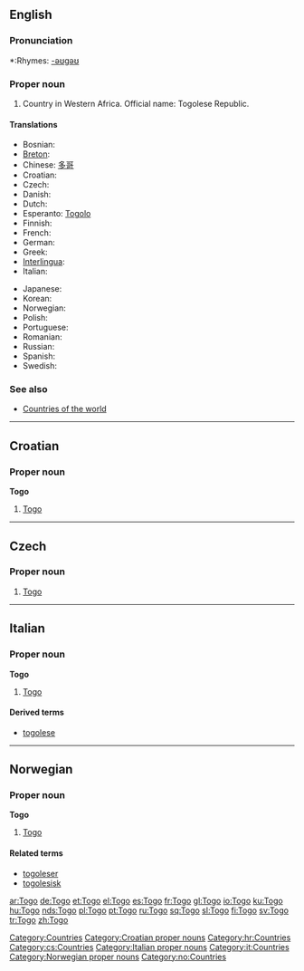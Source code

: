 ==English==

===Pronunciation===
*:Rhymes: [[Rhymes:English:-əʊɡəʊ|-əʊɡəʊ]]

===Proper noun===
{{en-proper-noun}}

# Country in Western Africa. Official name: Togolese Republic.

====Translations====
{{top}}
* Bosnian: {{t-|bs|Togo|m}}
* [[Breton]]: {{t-|br|Togo|xs=Breton}}
* Chinese: [[多哥]]
* Croatian: {{t-|hr|Togo|m}}
* Czech: {{t-|cs|Togo|n}}
* Danish: {{t-|da|Togo}}
* Dutch: {{t-|nl|Togo}}
* Esperanto: [[Togolo]]
* Finnish: {{t+|fi|Togo}}
* French: {{t+|fr|Togo|m}}
* German: {{t+|de|Togo}}
* Greek: {{t|el|Τόγκο|n|sc=Grek}}
* [[Interlingua]]: {{t-|ia|Togo|xs=Interlingua}}
* Italian: {{t-|it|Togo|m}}
{{mid}}
* Japanese: {{t|ja|トーゴ|tr=tōgo|sc=Jpan}}
* Korean: {{t|ko|토고|sc=Hang}}
* Norwegian: {{t-|no|Togo}}
* Polish: {{t+|pl|Togo}}
* Portuguese: {{t+|pt|Togo}}
* Romanian: {{t-|ro|Togo|n}}
* Russian: {{t|ru|Того|sc=Cyrl}}
* Spanish: {{t+|es|Togo}}
* Swedish: {{t+|sv|Togo}}
{{bottom}}

===See also===
* [[Appendix:Countries of the world|Countries of the world]]

[[Category:Countries]]

----

==Croatian==

===Proper noun===
'''Togo''' {{m}}

# [[#English|Togo]]

[[Category:Croatian proper nouns]]
[[Category:hr:Countries]]

----
==Czech==

===Proper noun===
{{cs-proper noun|g=n}}

# [[#English|Togo]]

[[Category:cs:Countries]]
----

==Italian==
{{wikipedia|lang=it}}

===Proper noun===
'''Togo''' {{m}}

# [[#English|Togo]]

====Derived terms====
* [[togolese]]

[[Category:Italian proper nouns]]
[[Category:it:Countries]]

----
==Norwegian==

===Proper noun===
'''Togo'''

# [[#English|Togo]]

====Related terms====
*[[togoleser]]
*[[togolesisk]]

[[Category:Norwegian proper nouns]]
[[Category:no:Countries]]

[[ar:Togo]]
[[de:Togo]]
[[et:Togo]]
[[el:Togo]]
[[es:Togo]]
[[fr:Togo]]
[[gl:Togo]]
[[io:Togo]]
[[ku:Togo]]
[[hu:Togo]]
[[nds:Togo]]
[[pl:Togo]]
[[pt:Togo]]
[[ru:Togo]]
[[sq:Togo]]
[[sl:Togo]]
[[fi:Togo]]
[[sv:Togo]]
[[tr:Togo]]
[[zh:Togo]]